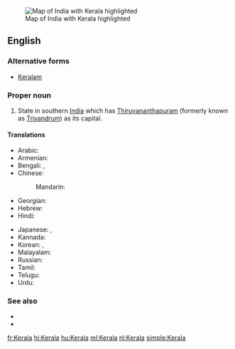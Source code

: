 [[Image:Kerala in India (disputed hatched).svg|thumb|Map of India with Kerala highlighted]]
==English==
{{wikipedia}}

===Alternative forms===
* [[Keralam]]

===Proper noun===
{{en-proper noun}}

# State in southern [[India]] which has [[Thiruvananthapuram]] (formerly known as [[Trivandrum]]) as its capital.

====Translations====
{{trans-top|state in southern India}}
* Arabic: {{t-|ar|كيرلا|f|tr=kiralaa}}
* Armenian: {{t-|hy|Կերալա|tr=Kerala}}
* Bengali: {{t-|bn|কেরালা|sc=Beng}}, {{t-|bn|কেরল|sc=Beng}}
* Chinese:
*: Mandarin: {{t|cmn|喀拉拉邦|tr=Kālālā-bāng|sc=Hani}}
* Georgian: {{t-|ka|კერალა|sc=Geor}}
* Hebrew: {{t-|he|קראלה}}
* Hindi: {{t+|hi|केरल|tr=kerala}}
{{trans-mid}}
* Japanese: {{t-|ja|ケーララ州|tr=Kērara-shū}},  {{t-|ja|ケーララ|tr=Kērara}}
* Kannada: {{t+|kn|ಕೇರಳ|tr=kēraḷa|sc=Knda}}
* Korean: {{t-|ko|케랄라 주|tr=Keralla ju|sc=Hang}},  {{t-|ko|케랄라|tr=Keralla|sc=Hang}}
* Malayalam: {{t+|ml|കേരളം|tr=Kēraḷam|sc=Mlym}}
* Russian: {{t-|ru|Керала|f|tr=Kerála}}
* Tamil: {{t-|ta|கேரளா}}
* Telugu: {{t+|te|కేరళ}}
* Urdu: {{t-|ur|کیرلا|tr=kerala}}
{{trans-bottom}}

===See also===
* {{pedialite|Kerala}}
* {{list|en|states of India}}


[[fr:Kerala]]
[[hi:Kerala]]
[[hu:Kerala]]
[[ml:Kerala]]
[[nl:Kerala]]
[[simple:Kerala]]